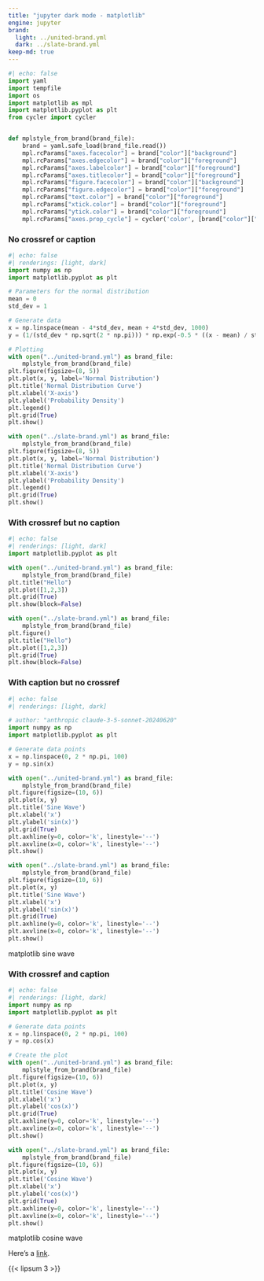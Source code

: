 ```yaml
---
title: "jupyter dark mode - matplotlib"
engine: jupyter
brand:
  light: ../united-brand.yml
  dark: ../slate-brand.yml
keep-md: true
---
```


```python
#| echo: false
import yaml
import tempfile
import os
import matplotlib as mpl
import matplotlib.pyplot as plt
from cycler import cycler


def mplstyle_from_brand(brand_file):
    brand = yaml.safe_load(brand_file.read())
    mpl.rcParams["axes.facecolor"] = brand["color"]["background"]
    mpl.rcParams["axes.edgecolor"] = brand["color"]["foreground"]
    mpl.rcParams["axes.labelcolor"] = brand["color"]["foreground"]
    mpl.rcParams["axes.titlecolor"] = brand["color"]["foreground"]
    mpl.rcParams["figure.facecolor"] = brand["color"]["background"]
    mpl.rcParams["figure.edgecolor"] = brand["color"]["foreground"]
    mpl.rcParams["text.color"] = brand["color"]["foreground"]
    mpl.rcParams["xtick.color"] = brand["color"]["foreground"]
    mpl.rcParams["ytick.color"] = brand["color"]["foreground"]
    mpl.rcParams["axes.prop_cycle"] = cycler('color', [brand["color"]["primary"]])
```

### No crossref or caption
```python
#| echo: false
#| renderings: [light, dark]
import numpy as np
import matplotlib.pyplot as plt

# Parameters for the normal distribution
mean = 0
std_dev = 1

# Generate data
x = np.linspace(mean - 4*std_dev, mean + 4*std_dev, 1000)
y = (1/(std_dev * np.sqrt(2 * np.pi))) * np.exp(-0.5 * ((x - mean) / std_dev)**2)

# Plotting
with open("../united-brand.yml") as brand_file:
    mplstyle_from_brand(brand_file)
plt.figure(figsize=(8, 5))
plt.plot(x, y, label='Normal Distribution')
plt.title('Normal Distribution Curve')
plt.xlabel('X-axis')
plt.ylabel('Probability Density')
plt.legend()
plt.grid(True)
plt.show()

with open("../slate-brand.yml") as brand_file:
    mplstyle_from_brand(brand_file)
plt.figure(figsize=(8, 5))
plt.plot(x, y, label='Normal Distribution')
plt.title('Normal Distribution Curve')
plt.xlabel('X-axis')
plt.ylabel('Probability Density')
plt.legend()
plt.grid(True)
plt.show()
```

### With crossref but no caption

::: {#fig-matplotlib-line}
```python
#| echo: false
#| renderings: [light, dark]
import matplotlib.pyplot as plt

with open("../united-brand.yml") as brand_file:
    mplstyle_from_brand(brand_file)
plt.title("Hello")
plt.plot([1,2,3])
plt.grid(True)
plt.show(block=False)

with open("../slate-brand.yml") as brand_file:
    mplstyle_from_brand(brand_file)
plt.figure()
plt.title("Hello")
plt.plot([1,2,3])
plt.grid(True)
plt.show(block=False)
```
:::

### With caption but no crossref

::: {}
```python
#| echo: false
#| renderings: [light, dark]

# author: "anthropic claude-3-5-sonnet-20240620"
import numpy as np
import matplotlib.pyplot as plt

# Generate data points
x = np.linspace(0, 2 * np.pi, 100)
y = np.sin(x)

with open("../united-brand.yml") as brand_file:
    mplstyle_from_brand(brand_file)
plt.figure(figsize=(10, 6))
plt.plot(x, y)
plt.title('Sine Wave')
plt.xlabel('x')
plt.ylabel('sin(x)')
plt.grid(True)
plt.axhline(y=0, color='k', linestyle='--')
plt.axvline(x=0, color='k', linestyle='--')
plt.show()

with open("../slate-brand.yml") as brand_file:
    mplstyle_from_brand(brand_file)
plt.figure(figsize=(10, 6))
plt.plot(x, y)
plt.title('Sine Wave')
plt.xlabel('x')
plt.ylabel('sin(x)')
plt.grid(True)
plt.axhline(y=0, color='k', linestyle='--')
plt.axvline(x=0, color='k', linestyle='--')
plt.show()
```
matplotlib sine wave

:::

### With crossref and caption

::: {#fig-matplotlib-cosine}
```python
#| echo: false
#| renderings: [light, dark]
import numpy as np
import matplotlib.pyplot as plt

# Generate data points
x = np.linspace(0, 2 * np.pi, 100)
y = np.cos(x)

# Create the plot
with open("../united-brand.yml") as brand_file:
    mplstyle_from_brand(brand_file)
plt.figure(figsize=(10, 6))
plt.plot(x, y)
plt.title('Cosine Wave')
plt.xlabel('x')
plt.ylabel('cos(x)')
plt.grid(True)
plt.axhline(y=0, color='k', linestyle='--')
plt.axvline(x=0, color='k', linestyle='--')
plt.show()

with open("../slate-brand.yml") as brand_file:
    mplstyle_from_brand(brand_file)
plt.figure(figsize=(10, 6))
plt.plot(x, y)
plt.title('Cosine Wave')
plt.xlabel('x')
plt.ylabel('cos(x)')
plt.grid(True)
plt.axhline(y=0, color='k', linestyle='--')
plt.axvline(x=0, color='k', linestyle='--')
plt.show()
```

matplotlib cosine wave
:::

Here's a [link](https://example.com).


{{< lipsum 3 >}}